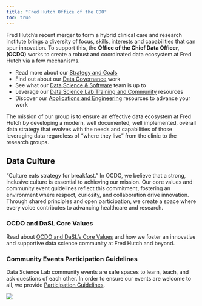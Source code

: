 ```yaml
---
title: "Fred Hutch Office of the CDO"
toc: true
---
```




Fred Hutch’s recent merger to form a hybrid clinical care and research institute brings a diversity of focus, skills, interests and capabilities that can spur innovation. To support this, the **Office of the Chief Data Officer, (OCDO)** works to create a robust and coordinated data ecosystem at Fred Hutch via a few mechanisms.  

- Read more about our [Strategy and Goals](strategy.qmd)
- Find out about our [Data Governance](gov.qmd) work
- See what our [Data Science & Software](dss.qmd) team is up to
- Leverage our [Data Science Lab Training and Community](training.qmd) resources
- Discover our [Applications and Engineering](tools.qmd) resources to advance your work

::: {.callout-note appearance="minimal"}

The mission of our group is to ensure an effective data ecosystem at Fred Hutch by developing a modern, well documented, well implemented, overall data strategy that evolves with the needs and capabilities of those leveraging data regardless of “where they live” from the clinic to the research groups.
:::


## Data Culture

“Culture eats strategy for breakfast.” In OCDO, we believe that a strong, inclusive culture is essential to achieving our mission. Our core values and community event guidelines reflect this commitment, fostering an environment where respect, curiosity, and collaboration drive innovation. Through shared principles and open participation, we create a space where every voice contributes to advancing healthcare and research.

### OCDO and DaSL Core Values
Read about [OCDO and DaSL's Core Values](pages/values.qmd) and how we foster an innovative and supportive data science community at Fred Hutch and beyond.

### Community Events Participation Guidelines
Data Science Lab community events are safe spaces to learn, teach, and ask questions of each other. In order to ensure our events are welcome to all, we provide [Participation Guidelines](pages/participation.qmd).

![](img/dasl-eco-fade-web.png)


